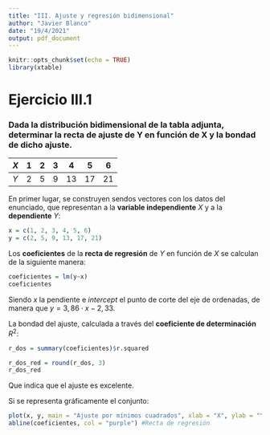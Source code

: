 ```yaml
---
title: "III. Ajuste y regresión bidimensional"
author: "Javier Blanco"
date: "19/4/2021"
output: pdf_document
---
```


```r
knitr::opts_chunk$set(echo = TRUE)
library(xtable)
```

# Ejercicio III.1

### Dada la distribución bidimensional de la tabla adjunta, determinar la recta de ajuste de Y en función de X y la bondad de dicho ajuste.

$X$ | 1 | 2 | 3 | 4  | 5  | 6
----| - | - | - | -- | -- | -- 
$Y$ | 2 | 5 | 9 | 13 | 17 | 21

En primer lugar, se construyen sendos vectores con los datos del enunciado, que representan a la **variable independiente** $X$ y a la **dependiente** $Y$:

```r
x = c(1, 2, 3, 4, 5, 6)
y = c(2, 5, 9, 13, 17, 21)
```

Los **coeficientes** de la **recta de regresión** de $Y$ en función de $X$ se calculan de la siguiente manera:

```r
coeficientes = lm(y~x)
coeficientes
```

Siendo *x* la pendiente e *intercept* el punto de corte del eje de ordenadas, de manera que $y = 3,86\cdot x - 2,33$.

La bondad del ajuste, calculada a través del **coeficiente de determinación** $R^{2}$:

```r
r_dos = summary(coeficientes)$r.squared

r_dos_red = round(r_dos, 3)
r_dos_red
```

Que indica que el ajuste es excelente.

Si se representa gráficamente el conjunto:

```r
plot(x, y, main = "Ajuste por mínimos cuadrados", xlab = "X", ylab = "Y")
abline(coeficientes, col = "purple") #Recta de regresión
```

